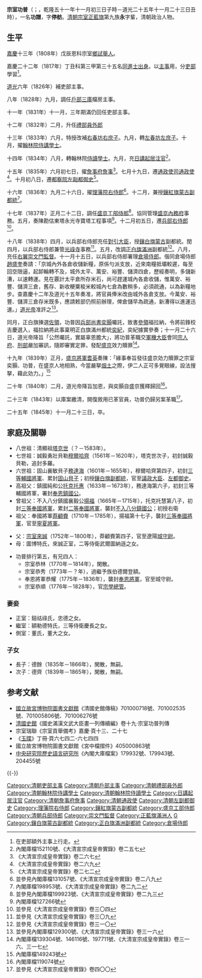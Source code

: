{{Hatnote|这是[[满族人名|满族人名]]，只称名而不与姓氏连用，其姓氏为[[爱新觉罗氏|爱新觉罗]]。}}
'''宗室功普'''（{{lang-mnc|ᡠᡴᠰᡠᠨ<br> ᡤᡠᠮᡦᡠ|z=Uksun Gumpu}}{{fact}}；{{bd|1786年|12月23日|1845年|12月21日|catIdx=Z宗}}，乾隆五十一年十一月初三日子時－道光二十五年十一月二十三日丑時），一名'''功譜'''，字'''停舫'''。[[清朝|清朝]][[宗室|宗室]][[正藍旗|正藍旗]]第九族'''永'''字輩，清朝政治人物。

==生平==
[[嘉慶|嘉慶]]十三年（1808年）戊辰恩科宗室[[鄉試|鄉試]][[舉人|舉人]]。

嘉慶二十二年（1817年）丁丑科第三甲第三十五名[[同進士出身|同進士出身]]。以[[主事|主事]]用，分[[吏部|吏部]]學習<ref>在吏部額外主事上行走。</ref>。

[[道光|道光]]六年（1826年）補吏部主事。

八年（1828年）九月，調任[[戶部|戶部]][[三庫|三庫]]檔房主事。

十一年（1831年）十一月，三年期滿仍回任吏部主事。

十二年（1832年）二月，升任[[禮部|禮部]][[員外郎|員外郎]]

十三年（1833年）六月，特授改補[[右春坊|右春坊]][[右庶子|右庶子]]。九月，轉[[左春坊|左春坊]][[左庶子|左庶子]]。十月，擢[[翰林院|翰林院]][[侍講學士|侍講學士]]。

十四年（1834年）八月，轉翰林院[[侍讀學士|侍讀學士]]。九月，充[[日講起居注官|日講起居注官]]<ref>內閣庫檔152110號、《大清宣宗成皇帝實錄》卷二五七</ref>。

十五年（1835年）六月初七日，擢[[詹事府|詹事府]][[詹事|詹事]]<ref>《大清宣宗成皇帝實錄》卷二六七</ref>。七月十九日，遷[[通政使司|通政使司]][[通政使|通政使]]<ref>《大清宣宗成皇帝實錄》卷二六九</ref>。十月初八日，遷[[都察院|都察院]][[左副都御史|左副都御史]]<ref>《大清宣宗成皇帝實錄》卷二七二</ref>。

十六年（1836年）九月二十六日，擢[[理藩院右侍郎|理藩院右侍郎]]<ref>並參見內閣庫檔131057號、《大清宣宗成皇帝實錄》卷二八九</ref>。十二月，兼授[[鑲紅旗蒙古|鑲紅旗蒙古]][[副都統|副都統]]<ref>內閣庫檔198953號、《大清宣宗成皇帝實錄》卷二九二</ref>。

十七年（1837年）正月二十二日，調任[[盛京工部侍郎|盛京工部侍郎]]<ref>並參見內閣庫檔199923號、《大清宣宗成皇帝實錄》卷二九三</ref>。協同管理[[盛京內務府|盛京內務府]]事務。五月，奏陳勘估東塔永光寺寶塔工程事項<ref>內閣庫檔127266號</ref>。十二月初五日，遷[[兵部右侍郎|兵部右侍郎]]<ref>並參見《大清宣宗成皇帝實錄》卷三〇四</ref>。

十八年（1838年）四月，以兵部右侍郎充任[[對引大臣|對引大臣]]，授[[鑲白旗蒙古|鑲白旗蒙古]]副都統。閏四月，以兵部右侍郎兼管[[光祿寺|光祿寺]]事務<ref>並參見《大清宣宗成皇帝實錄》卷三〇九</ref>。五月，改調[[正白旗滿洲|正白旗滿洲]]副都統<ref>並參見《大清宣宗成皇帝實錄》卷三一〇</ref>。八月，充任[[右翼崇文門監督|右翼崇文門監督]]。十一月十五日，以兵部右侍郎署理[[倉場侍郎|倉場侍郎]]。偕同倉場侍郎[[趙盛奎|趙盛奎]]奏請：「京城內外各倉收儲新糧，原係勻派支放，近來南糧抵壩較遲，每至回空限逼，起卸輪轉不及，城外太平、萬安、裕豐、儲濟四倉，歷經奏明，多儲新漕，以速轉運。見在覈計太平倉所存米石，尚可趕運城內各倉收儲，惟萬安、裕豐、儲濟三倉，舊存、新收粳粟稄米較城內七倉為數稍多，必須疏通，以為新糧地步。查嘉慶十二年及道光十五年奏准，將官員俸米改由城外各倉支放。今萬安、裕豐、儲濟三倉存米既多，應請敕部仍照前辦理，俾倉儲早為疏通，新漕得以進運迅速。」[[道光帝|道光帝]]准許之<ref>並參見內閣庫檔129300號、《大清宣宗成皇帝實錄》卷三一六</ref>。

同月，正白旗揀選[[佐領|佐領]]，功普因[[兵部尚書|兵部尚書]][[奕顥|奕顥]]囑託，致書[[參領|參領]]福拉納，令將前鋒校吉慶選入，福拉納將此事稟明正白旗滿州都統[[奕紀|奕紀]]，奕紀據實參奏；十一月二十六日，道光帝降旨「公然囑託，實屬辜恩膽大」，將功普革職交[[軍機大臣|軍機大臣]]會同[[宗人府|宗人府]]、[[刑部|刑部]]嚴加審訊，隨即審實定罪，發配[[盛京|盛京]]效力贖罪<ref>內閣庫檔139304號、146116號、197711號、《大清宣宗成皇帝實錄》卷三一六、三一七</ref>。

十九年（1839年）正月，[[盛京將軍|盛京將軍]][[耆英|耆英]]奏陳：「緣事奉旨發往盛京効力贖罪之宗室奕顥、功普，在盛京人地相熟，今當嚴拏[[鴉片|烟土]]之際，伊二人正可多覺眼線，設法搜拏，藉此効力。」<ref>內閣庫檔149243號</ref>

二十年（1840年）二月，道光帝降旨加恩，與奕顥自盛京獲釋歸回<ref>內閣庫檔119074號</ref>。

二十三年（1843年）以庫案繳清，開復敘用已革官員，功普仍歸另案革職<ref>並參見《大清宣宗成皇帝實錄》卷四〇〇</ref>。

二十五年（1845年）十一月二十三日，卒。

==家庭及關聯==
*八世祖：清顯祖[[塔克世|塔克世]]（？－1583年）。
*七世祖：誠毅勇壯貝勒[[穆爾哈齊|穆爾哈齊]]（1561年－1620年），塔克世次子，初封誠毅貝勒，追封多羅。
*六世祖：固山襄敏貝子[[務達海|務達海]]（1601年－1655年），穆爾哈齊第四子，初封[[三等輔國將軍|三等輔國將軍]]、累封[[固山貝子|固山貝子]]；初授[[鑲白旗|鑲白旗]][[副都統|副都統]]，官至[[議政大臣|議政大臣]]、[[左都御史|左都御史]]。
*高祖父：鎮國純和公[[托克托惠|托克托惠]]（1633年－1673年），務達海第六子，初封三等輔國將軍，署封[[奉恩鎮國公|奉恩鎮國公]]。
*曾祖父：不入八分鎮國襄毅公[[揚福|揚福]]（1665年－1715年），托克托慧第八子，初封[[三等奉國將軍|三等奉國將軍]]，累封[[二等奉國將軍|二等奉國將軍]]，襲封[[不入八分鎮國公|不入八分鎮國公]]；初授右衛
*祖父：奉國將軍[[莽顧賚|莽顧賚]]（1710年－1785年），揚福第十七子，襲封[[三等奉國將軍|三等奉國將軍]]，官至[[寧夏將軍|寧夏將軍]]。

*父：[[宗室來誠|宗室來誠]]（1752年－1800年），莽顧賚第四子，官至遼陽[[城守尉|城守尉]]。
*母：圖博特氏，來誠正室，二等侍衛武爾圖納遜之女。

*功普排行第五，有兄四人：
**宗室恭林（1770年－1814年），閑散。
**宗室恭秀（1773年－？年），過繼予族伯德爾登額。
**奉恩將軍恭耀（1775年－1836年），襲封[[奉恩將軍|奉恩將軍]]，官至城守尉。
**宗室恭順（1776年－1828年），官[[宗學總管|宗學總管]]。

===妻妾===
*正室：鈕祜祿氏，忠德之女。
*繼室：額勒德特氏，三等侍衛慶長之女。
*側室：董氏，董大之女。

===子女===
*長子：德餘（1835年－1866年），閑散，無嗣。
*次子：德齊（1839年－1865年），閑散，無嗣。

==参考文献==
{{reflist|2}}
*[[國立故宮博物院|國立故宮博物院]][http://tech2.npm.edu.tw/museum/index.aspx?lang=zh-tw 圖書文獻館]{{Wayback|url=http://tech2.npm.edu.tw/museum/index.aspx?lang=zh-tw |date=20111117051655 }}《清國史館傳稿》701000718號、701002535號、701005806號、701006276號
*[[清國史館|清國史館]]《國史滿漢文武大臣畫一列傳續編》卷十九·宗室功普列傳
*宗室瑞聯《宗室貢舉備考》嘉慶·頁十三、二十七
*《[[玉牒|玉牒]]》丁冊·頁六七四二-六七四四
*國立故宮博物院圖書文獻館《宮中檔摺件》405000863號
*[[中央研究院|中央研究院]][http://www.ihp.sinica.edu.tw/ 歷史語言研究所]{{Wayback|url=http://www.ihp.sinica.edu.tw/ |date=20100424033054 }}《內閣大庫檔案》179932號、179943號、204455號

{{-}}
{{start box}}
{{s-off}}
{{succession box|[[宗室桂森|宗室桂森]]|[[麟魁|麟魁]]|[[詹事府|詹事府]]滿[[詹事|詹事]]|<small>道光十五年六月乙未－道光十五年七月丙午</small><br>1835年7月2日－1835年9月11日在任}}
{{succession box|[[溥治|溥治]]|[[麟魁|麟魁]]|[[通政使司|通政使司]]滿[[通政使|通政使]]|<small>道光十五年七月丙午－道光十五年十月癸亥</small><br>1835年9月11日－1835年11月27日在任}}
{{succession box|[[容照|容照]]|[[琦琛|琦琛]]|[[都察院|都察院]]滿[[左副都御史|左副都御史]]|<small>道光十五年十月癸亥－道光十六年九月丙午</small><br>1835年11月27日－1836年11月4日在任}}
{{succession box|[[吉倫泰|吉倫泰]]|[[文德和|文德和]]|[[理藩院右侍郎|理藩院右侍郎]]|<small>道光十六年九月丙午－道光十七年正月庚子</small><br>1836年11月4日－1837年2月26日在任}}
{{succession box|[[宗室奕澤|宗室奕澤]]|[[宗室德誠|宗室德誠]]|[[盛京工部侍郎|盛京工部侍郎]]|<small>道光十七年正月庚子－道光十七年十二月戊申</small><br>1837年2月26日－1837年12月31日在任}}
{{succession box|[[倭什訥|倭什訥]]|[[德興|德興]]|滿[[兵部右侍郎|兵部右侍郎]]|<small>道光十七年十二月戊申－道光十八年十一月甲子</small><br>1837年12月31日－1839年1月11日在任，革職<br><small>十八年十一月癸丑（1838年12月31日）起署理[[倉場侍郎|倉場侍郎]]</small>}}
{{end box}}

{{DEFAULTSORT:Z宗}}
{{嘉慶二十二年丁丑科殿試金榜}}
{{特授改補館職翰林}}
[[Category:清朝吏部主事|Category:清朝吏部主事]]
[[Category:清朝戶部主事|Category:清朝戶部主事]]
[[Category:清朝禮部員外郎|Category:清朝禮部員外郎]]
[[Category:清朝翰林院侍講學士|Category:清朝翰林院侍講學士]]
[[Category:清朝翰林院侍讀學士|Category:清朝翰林院侍讀學士]]
[[Category:日講起居注官|Category:日講起居注官]]
[[Category:清朝詹事府詹事|Category:清朝詹事府詹事]]
[[Category:清朝通政使|Category:清朝通政使]]
[[Category:清朝左副都御史|Category:清朝左副都御史]]
[[Category:理藩院右侍郎|Category:理藩院右侍郎]]
[[Category:鑲紅旗蒙古副都統|Category:鑲紅旗蒙古副都統]]
[[Category:盛京工部侍郎|Category:盛京工部侍郎]]
[[Category:清朝兵部侍郎|Category:清朝兵部侍郎]]
[[Category:崇文門監督|Category:崇文門監督]]
[[Category:正藍旗滿洲人|Category:正藍旗滿洲人]]
[[Category:清朝宗室|G]]
[[Category:鑲白旗蒙古副都統|Category:鑲白旗蒙古副都統]]
[[Category:正白旗滿洲副都統|Category:正白旗滿洲副都統]]
[[Category:倉場侍郎|Category:倉場侍郎]]